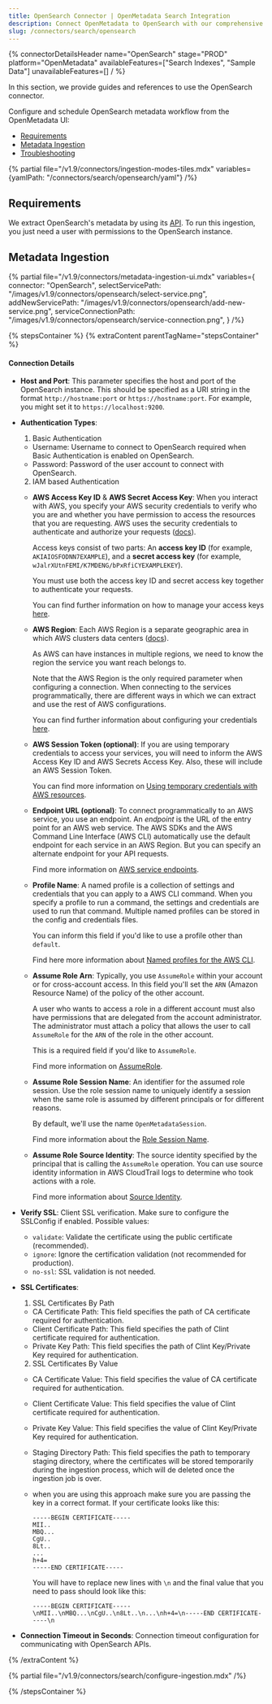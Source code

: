```yaml
---
title: OpenSearch Connector | OpenMetadata Search Integration
description: Connect OpenMetadata to OpenSearch with our comprehensive connector guide. Setup instructions, configuration options, and troubleshooting tips included.
slug: /connectors/search/opensearch
---
```




{% connectorDetailsHeader
name="OpenSearch"
stage="PROD"
platform="OpenMetadata"
availableFeatures=["Search Indexes", "Sample Data"]
unavailableFeatures=[]
/ %}


In this section, we provide guides and references to use the OpenSearch connector.

Configure and schedule OpenSearch metadata workflow from the OpenMetadata UI:

- [Requirements](#requirements)
- [Metadata Ingestion](#metadata-ingestion)
- [Troubleshooting](/connectors/search/opensearch/troubleshooting)

{% partial file="/v1.9/connectors/ingestion-modes-tiles.mdx" variables={yamlPath: "/connectors/search/opensearch/yaml"} /%}

## Requirements

We extract OpenSearch's metadata by using its [API](https://opensearch.org/docs/latest/api-reference/). To run this ingestion, you just need a user with permissions to the OpenSearch instance.


## Metadata Ingestion

{% partial 
  file="/v1.9/connectors/metadata-ingestion-ui.mdx" 
  variables={
    connector: "OpenSearch", 
    selectServicePath: "/images/v1.9/connectors/opensearch/select-service.png",
    addNewServicePath: "/images/v1.9/connectors/opensearch/add-new-service.png",
    serviceConnectionPath: "/images/v1.9/connectors/opensearch/service-connection.png",
} 
/%}

{% stepsContainer %}
{% extraContent parentTagName="stepsContainer" %}

#### Connection Details

- **Host and Port**: This parameter specifies the host and port of the OpenSearch instance. This should be specified as a URI string in the format `http://hostname:port` or `https://hostname:port`. For example, you might set it to `https://localhost:9200`.
- **Authentication Types**:
    1. Basic Authentication
    - Username: Username to connect to OpenSearch required when Basic Authentication is enabled on OpenSearch.
    - Password: Password of the user account to connect with OpenSearch.
    2. IAM based Authentication
    - **AWS Access Key ID** & **AWS Secret Access Key**: When you interact with AWS, you specify your AWS security credentials to verify who you are and whether you have
    permission to access the resources that you are requesting. AWS uses the security credentials to authenticate and
    authorize your requests ([docs](https://docs.aws.amazon.com/IAM/latest/UserGuide/security-creds.html)).

        Access keys consist of two parts: An **access key ID** (for example, `AKIAIOSFODNN7EXAMPLE`), and a **secret access key** (for example, `wJalrXUtnFEMI/K7MDENG/bPxRfiCYEXAMPLEKEY`).

        You must use both the access key ID and secret access key together to authenticate your requests.

        You can find further information on how to manage your access keys [here](https://docs.aws.amazon.com/IAM/latest/UserGuide/id_credentials_access-keys.html).

    - **AWS Region**: Each AWS Region is a separate geographic area in which AWS clusters data centers ([docs](https://docs.aws.amazon.com/AmazonRDS/latest/UserGuide/Concepts.RegionsAndAvailabilityZones.html)).

        As AWS can have instances in multiple regions, we need to know the region the service you want reach belongs to.

        Note that the AWS Region is the only required parameter when configuring a connection. When connecting to the
        services programmatically, there are different ways in which we can extract and use the rest of AWS configurations.

        You can find further information about configuring your credentials [here](https://boto3.amazonaws.com/v1/documentation/api/latest/guide/credentials.html#configuring-credentials).

    - **AWS Session Token (optional)**: If you are using temporary credentials to access your services, you will need to inform the AWS Access Key ID
    and AWS Secrets Access Key. Also, these will include an AWS Session Token.

        You can find more information on [Using temporary credentials with AWS resources](https://docs.aws.amazon.com/IAM/latest/UserGuide/id_credentials_temp_use-resources.html).

    - **Endpoint URL (optional)**: To connect programmatically to an AWS service, you use an endpoint. An *endpoint* is the URL of the
    entry point for an AWS web service. The AWS SDKs and the AWS Command Line Interface (AWS CLI) automatically use the
    default endpoint for each service in an AWS Region. But you can specify an alternate endpoint for your API requests.

        Find more information on [AWS service endpoints](https://docs.aws.amazon.com/general/latest/gr/rande.html).

    - **Profile Name**: A named profile is a collection of settings and credentials that you can apply to a AWS CLI command.
    When you specify a profile to run a command, the settings and credentials are used to run that command.
    Multiple named profiles can be stored in the config and credentials files.

        You can inform this field if you'd like to use a profile other than `default`.

        Find here more information about [Named profiles for the AWS CLI](https://docs.aws.amazon.com/cli/latest/userguide/cli-configure-profiles.html).

    - **Assume Role Arn**: Typically, you use `AssumeRole` within your account or for cross-account access. In this field you'll set the
    `ARN` (Amazon Resource Name) of the policy of the other account.

        A user who wants to access a role in a different account must also have permissions that are delegated from the account
        administrator. The administrator must attach a policy that allows the user to call `AssumeRole` for the `ARN` of the role in the other account.

        This is a required field if you'd like to `AssumeRole`.

        Find more information on [AssumeRole](https://docs.aws.amazon.com/STS/latest/APIReference/API_AssumeRole.html).

    - **Assume Role Session Name**: An identifier for the assumed role session. Use the role session name to uniquely identify a session when the same role
    is assumed by different principals or for different reasons.

        By default, we'll use the name `OpenMetadataSession`.

        Find more information about the [Role Session Name](https://docs.aws.amazon.com/STS/latest/APIReference/API_AssumeRole.html#:~:text=An%20identifier%20for%20the%20assumed%20role%20session.).

    - **Assume Role Source Identity**: The source identity specified by the principal that is calling the `AssumeRole` operation. You can use source identity
    information in AWS CloudTrail logs to determine who took actions with a role.

        Find more information about [Source Identity](https://docs.aws.amazon.com/STS/latest/APIReference/API_AssumeRole.html#:~:text=Required%3A%20No-,SourceIdentity,-The%20source%20identity).

- **Verify SSL**:
Client SSL verification. Make sure to configure the SSLConfig if enabled.
Possible values:
  * `validate`: Validate the certificate using the public certificate (recommended).
  * `ignore`: Ignore the certification validation (not recommended for production).
  * `no-ssl`: SSL validation is not needed.

- **SSL Certificates**:
    1. SSL Certificates By Path
    - CA Certificate Path: This field specifies the path of CA certificate required for authentication.
    - Client Certificate Path: This field specifies the path of Clint certificate required for authentication.
    - Private Key Path: This field specifies the path of Clint Key/Private Key required for authentication.
    
    2. SSL Certificates By Value
    - CA Certificate Value: This field specifies the value of CA certificate required for authentication.
    - Client Certificate Value: This field specifies the value of Clint certificate required for authentication.
    - Private Key Value: This field specifies the value of Clint Key/Private Key required for authentication.
    - Staging Directory Path: This field specifies the path to temporary staging directory, where the certificates will be stored temporarily during the ingestion process, which will de deleted once the ingestion job is over.
    - when you are using this approach make sure you are passing the key in a correct format. If your certificate looks like this:
        ```
        -----BEGIN CERTIFICATE-----
        MII..
        MBQ...
        CgU..
        8Lt..
        ...
        h+4=
        -----END CERTIFICATE-----
        ```

        You will have to replace new lines with `\n` and the final value that you need to pass should look like this:

        ```
        -----BEGIN CERTIFICATE-----\nMII..\nMBQ...\nCgU..\n8Lt..\n...\nh+4=\n-----END CERTIFICATE-----\n

- **Connection Timeout in Seconds**: Connection timeout configuration for communicating with OpenSearch APIs.

{% /extraContent %}

<TestConnection />

{% partial file="/v1.9/connectors/search/configure-ingestion.mdx" /%}

<IngestionScheduleAndDeploy />

{% /stepsContainer %}
